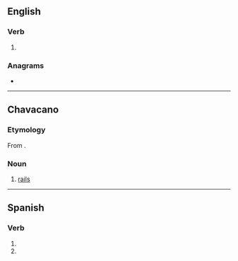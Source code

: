 ==English==

===Verb===
{{head|en|verb form}}

# {{en-third-person singular of|rile}}

===Anagrams===
* {{anagrams|en|Ilers|Isler|Reils|Riels|Siler|liers|lires|riels|slier}}

----

==Chavacano==

===Etymology===
From {{etyl|es|cbk}} {{m|es|carriles||tracks}}.

===Noun===
{{head|cbk|noun}}

# [[rail]]s {{gloss|of a railroad}}

----

==Spanish==

===Verb===
{{head|es|verb form}}

# {{es-verb form of|rilarse|ending=-ar|mood=subjunctive|tense=present|number=s|person=2|formal=n}}
# {{es-verb form of|rilarse|ending=-ar|mood=imperative|number=s|person=2|formal=n|sense=negative}}